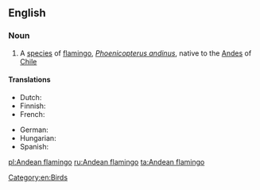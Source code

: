 ==English==
{{rfi}}
{{wikispecies|Phoenicopterus andinus}}
===Noun===
{{en-noun|head=[[Andean]] [[flamingo]]}}
{{wikipedia}}

# A [[species]] of [[flamingo]], ''[[Phoenicopterus andinus]]'', native to the [[Andes]] of [[Chile]]

====Translations====
{{trans-top|Phoenicopterus andinus}}
* Dutch: {{t-|nl|andesflamingo|m}}
* Finnish: {{t+|fi|andienflamingo}}
* French: {{t+|fr|flamant des Andes|m}}
{{trans-mid}}
* German: {{t-|de|Andenflamingo|m}}
* Hungarian: {{t-|hu|andoki flamingó}}
* Spanish: {{t-|es|flamenco andino|m}}
{{trans-bottom}}

[[Category:en:Birds]]

[[pl:Andean flamingo]]
[[ru:Andean flamingo]]
[[ta:Andean flamingo]]